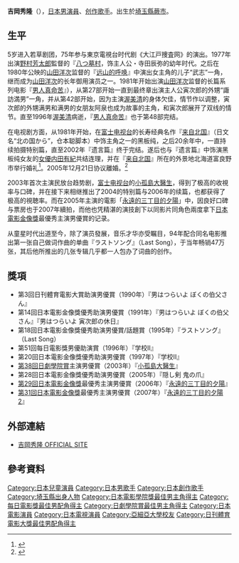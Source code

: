{{藝人
| 姓名 = 吉岡 秀隆
| 類型 = 男演員
| 圖片 = Yoshioka Hidetaka from "Tora-san, Wish You Were Here" at Opening Ceremony of the Tokyo International Film Festival 2019 (49013472433).jpg
| 圖片尺寸 = 
| 英文名 = 
| 綽號 = 
| 出生日期 = {{birth date and age|1970|8|12}}
| 逝世 = 
| 出生地點 = {{JPN}}[[埼玉縣|埼玉縣]][[蕨市|蕨市]]
| 國籍 = {{JPN}}
| 職業 = [[演員|演員]]、[[创作歌手|创作歌手]]
| 配偶 = {{marriage|[[內田有紀|內田有紀]]|2002|2005|reason=d}}
| 音樂類型 = [[日本流行音樂|日本流行音樂]]
| 活躍年代 = 1975年至今
| 唱片公司 = 
| 經紀公司 = 
| 獎項 = '''[[日劇學院賞|日劇學院賞]]主演男優賞'''<br>2003年《[[小孤島大醫生_(電視劇)|小孤島大醫生]]》<br>'''[[第29回日本電影金像獎|日本電影金像獎]]最優秀主演男優賞'''<br>2005年《[[永遠的三丁目的夕陽|永遠的三丁目的夕陽]]》<br>'''[[第31回日本電影金像獎|日本電影金像獎]]最優秀主演男優賞'''<br>2007年《[[永遠的三丁目的夕陽2|永遠的三丁目的夕陽2]]》
| 網站 = [http://www.yoshiokahidetaka.com/ 吉岡秀隆 OFFICIAL SITE]
}}{{japanese
|japanese=吉岡 秀隆
|kana=よしおか ひでたか
|romaji=Yoshioka Hidetaka}}

'''吉岡秀隆'''（{{bd|1970年|8月12日|||Yoshioka Hidetaka}}），[[日本|日本]][[男演員|男演員]]、[[创作歌手|创作歌手]]。出生於[[埼玉縣|埼玉縣]][[蕨市|蕨市]]。

==生平==
5岁进入若草剧团，75年参与東京電視台时代剧《大江戸捜査网》的演出。1977年出演[[野村芳太郎|野村芳太郎]]監督的『[[八つ墓村|八つ墓村]]，饰主人公・寺田辰弥的幼年时代。之后在1980年公映的[[山田洋次|山田洋次]]监督的『[[远山的呼唤|远山的呼唤]]』中演出女主角的儿子“武志”一角，继而成为[[山田洋次|山田洋次]]的长年御用演员之一。1981年开始出演[[山田洋次|山田洋次]]监督的长篇系列电影『[[寅次郎的故事|男人真命苦]]』），从第27部开始一直到最终章出演主人公寅次郎的外甥“諏訪満男”一角，并从第42部开始，因为主演[[渥美清|渥美清]]的身体欠佳，情节作以调整，寅次郎的外甥满男和满男的女朋友阿泉也成为故事的主角，和寅次郎展开了双线的情节。直至1996年[[渥美清|渥美清]]病逝，『[[寅次郎的故事|男人真命苦]]』也于第48部完结。

在电视剧方面，从1981年开始，在[[富士电视台|富士电视台]]的长寿经典名作『[[来自北国|来自北国]]』（日文名“北の国から”，仓本聪脚本）中饰主角之一的黑板纯，之后20余年中，一直持续拍摄特别篇，直至2002年『遗言篇』终于完结。遂后也与『遗言篇』中饰演黑板纯女友的[[女優|女優]][[内田有紀|内田有紀]]共结连理，并在『[[来自北国|来自北国]]』所在的外景地北海道富良野市举行婚礼<ref>{{Cite news|url=https://hk.entertainment.appledaily.com/entertainment/daily/article/20021208/2990276|title=內田有紀嫁咗啦！|author=|date=2002-12-08|work=[[蘋果日報|蘋果日報]]|publisher=|accessdate=2020-02-27|language=zh-tw|format=|quote=日本女星內田有紀與男星吉岡秀隆，昨晚在北海道富良野太子酒店，正式舉行婚宴。其實二人的結婚申請書已由事務所人員代交到區役所，他們亦早已在東京愛巢展開新婚生活，但由於富良野是內田與吉岡互生情愫的地方，故縱使要負擔所有到賀親友的住宿及旅費，二人亦希望在當地的小教堂行禮。|archive-date=2020-04-14|archive-url=https://web.archive.org/web/20200414041522/https://hk.entertainment.appledaily.com/entertainment/daily/article/20021208/2990276|dead-url=no}}</ref>。2005年12月21日协议離婚。<ref>{{Cite news|url=https://ent.ltn.com.tw/news/paper/49322|title=內田有紀 空閨寂寞婚姻破裂|author=林曉娟|date=2005-12-22|work=[[自由時報|自由時報]]|publisher=|accessdate=2020-02-27|language=|format=|quote=內田有紀昨天透過經紀公司表示，因為吉岡秀隆工作太忙，彼此沒有時間溝通，加上她空閨寂寞，因此決定結束婚姻，並且不排除再次復出演戲。|archive-date=2020-02-27|archive-url=https://web.archive.org/web/20200227000000/https://ent.ltn.com.tw/news/paper/49322|dead-url=no}}</ref>

2003年首次主演民放台趋势剧，[[富士电视台|富士电视台]]的[[小孤島大醫生_(電視劇)|小孤島大醫生]]，得到了极高的收視率与口碑，并在接下来相继推出了2004的特别篇与2006年的续篇，也都获得了极高的視聴率。而在2005年主演的電影「[[永遠的三丁目的夕陽|永遠的三丁目的夕陽]]」中，因良好口碑与票房也于2007年續拍，而他也凭精湛的演技創下以同影片同角色兩度拿下[[日本電影金像獎|日本電影金像獎]]最優秀主演男優賞的记录。

从童星时代出道至今，除了演员發展，音乐才华亦受瞩目，94年配合同名电影推出第一张自己做词作曲的单曲『ラストソング』（Last Song），于当年畅销47万张，其后他所推出的几张专辑几乎都一人包办了词曲的创作。

==獎項==
* 第3回日刊體育電影大賞助演男優賞（1990年）『男はつらいよ ぼくの伯父さん』
* 第14回日本電影金像獎優秀助演男優賞（1991年）『男はつらいよ ぼくの伯父さん』『男はつらいよ 寅次郎の休日』
* 第18回日本電影金像獎優秀助演男優賞/話題賞（1995年）『ラストソング』 （Last Song）
* 第51回每日電影獎男優助演賞（1996年）『学校II』
* 第20回日本電影金像獎優秀助演男優賞（1997年）『学校II』
* [[第38回日劇學院賞名單|第38回日劇學院賞]]主演男優賞（2003年）『[[小孤島大醫生_(電視劇)|小孤島大醫生]]』
* 第28回日本電影金像獎優秀助演男優賞（2005年）『隠し剣 鬼の爪』
* [[第29回日本電影金像獎|第29回日本電影金像獎]]最優秀主演男優賞（2006年）『[[永遠的三丁目的夕陽|永遠的三丁目的夕陽]]』
* [[第31回日本電影金像獎|第31回日本電影金像獎]]最優秀主演男優賞（2007年）『[[永遠的三丁目的夕陽2|永遠的三丁目的夕陽2]]』

== 外部連結 ==
*[http://www.yoshiokahidetaka.com/ 吉岡秀隆 OFFICIAL SITE] {{Wayback|url=http://www.yoshiokahidetaka.com/ |date=20201126155933 }}

== 參考資料 ==
{{Reflist}}{{日刊體育電影大獎最佳男配角獎}}
{{日本電影金像獎最佳男主角}}
{{每日電影獎最佳男配角}}
{{日劇學院賞最佳男主角}}

{{Authority control}}
{{DEFAULTSORT:Hidetaka Yoshioka}}
[[Category:日本兒童演員|Category:日本兒童演員]]
[[Category:日本男歌手|Category:日本男歌手]]
[[Category:日本創作歌手|Category:日本創作歌手]]
[[Category:埼玉縣出身人物|Category:埼玉縣出身人物]]
[[Category:日本電影學院獎最佳男主角得主|Category:日本電影學院獎最佳男主角得主]]
[[Category:每日電影獎最佳男配角得主|Category:每日電影獎最佳男配角得主]]
[[Category:日劇學院賞最佳男主角得主|Category:日劇學院賞最佳男主角得主]]
[[Category:日本電影演員|Category:日本電影演員]]
[[Category:日本電視演員|Category:日本電視演員]]
[[Category:亞細亞大學校友|Category:亞細亞大學校友]]
[[Category:日刊體育電影大獎最佳男配角得主|Category:日刊體育電影大獎最佳男配角得主]]